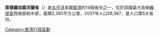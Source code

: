 '''那德羅加諾沃薩省'''（{{lang-fj|Nadroga-Navosa}}）是[[太平洋|太平洋]]島國[[斐濟|斐濟]]的14個省份之一，位於該國最大島嶼[[維提島|維提島]]西南部和中部，面積2,385平方公里，2007年人口58,387，是人口第5大省份。

{{coord|18|00|S|177|40|E|display=title}}

{{Fiji-stub}}

{{斐濟行政區劃}}

[[Category:斐濟行政區劃|Category:斐濟行政區劃]]